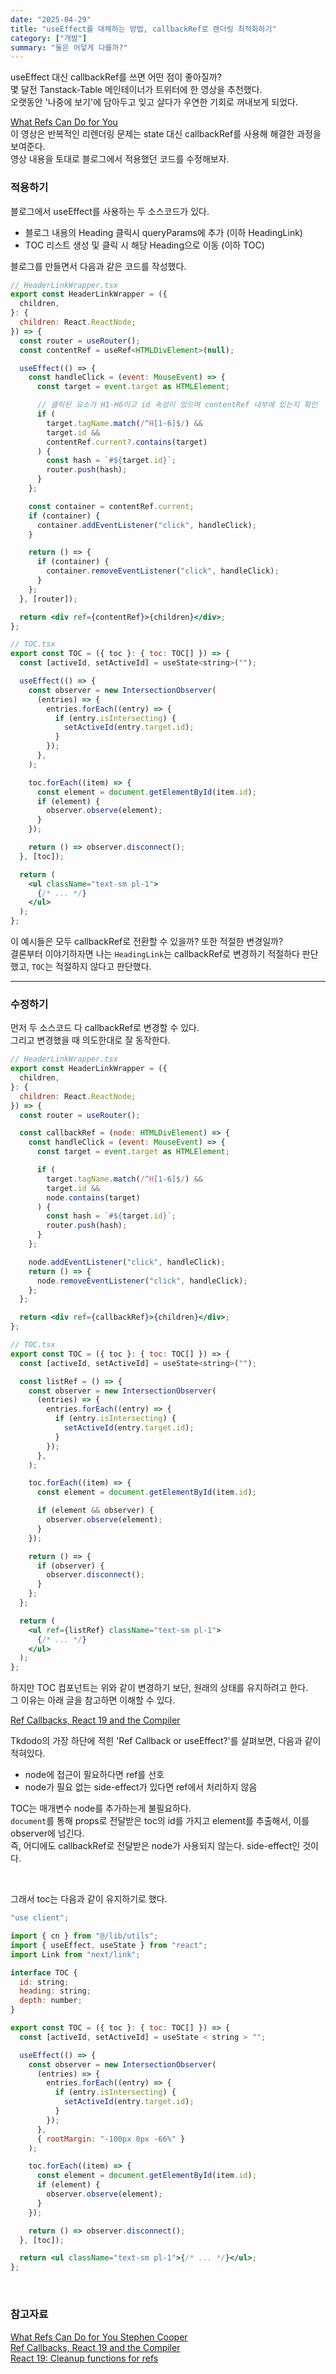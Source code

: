```yaml
---
date: "2025-04-29"
title: "useEffect를 대체하는 방법, callbackRef로 렌더링 최적화하기"
category: ["개발"]
summary: "둘은 어덯게 다를까?"
---
```


useEffect 대신 callbackRef를 쓰면 어떤 점이 좋아질까?  
몇 달전 Tanstack-Table 메인테이너가 트위터에 한 영상을 추천했다.  
오랫동안 '나중에 보기'에 담아두고 잊고 살다가 우연한 기회로 꺼내보게 되었다.

[What Refs Can Do for You](https://gitnation.com/contents/what-refs-can-do-for-you)  
이 영상은 반복적인 리렌더링 문제는 state 대신 callbackRef를 사용해 해결한 과정을 보여준다.  
영상 내용을 토대로 블로그에서 적용했던 코드를 수정해보자.

### 적용하기

블로그에서 useEffect를 사용하는 두 소스코드가 있다.

- 블로그 내용의 Heading 클릭시 queryParams에 추가 (이하 HeadingLink)
- TOC 리스트 생성 및 클릭 시 해당 Heading으로 이동 (이하 TOC)

블로그를 만들면서 다음과 같은 코드를 작성했다.

```jsx
// HeaderLinkWrapper.tsx
export const HeaderLinkWrapper = ({
  children,
}: {
  children: React.ReactNode;
}) => {
  const router = useRouter();
  const contentRef = useRef<HTMLDivElement>(null);

  useEffect(() => {
    const handleClick = (event: MouseEvent) => {
      const target = event.target as HTMLElement;

      // 클릭된 요소가 H1-H6이고 id 속성이 있으며 contentRef 내부에 있는지 확인
      if (
        target.tagName.match(/^H[1-6]$/) &&
        target.id &&
        contentRef.current?.contains(target)
      ) {
        const hash = `#${target.id}`;
        router.push(hash);
      }
    };

    const container = contentRef.current;
    if (container) {
      container.addEventListener("click", handleClick);
    }

    return () => {
      if (container) {
        container.removeEventListener("click", handleClick);
      }
    };
  }, [router]);

  return <div ref={contentRef}>{children}</div>;
};

// TOC.tsx
export const TOC = ({ toc }: { toc: TOC[] }) => {
  const [activeId, setActiveId] = useState<string>("");

  useEffect(() => {
    const observer = new IntersectionObserver(
      (entries) => {
        entries.forEach((entry) => {
          if (entry.isIntersecting) {
            setActiveId(entry.target.id);
          }
        });
      },
    );

    toc.forEach((item) => {
      const element = document.getElementById(item.id);
      if (element) {
        observer.observe(element);
      }
    });

    return () => observer.disconnect();
  }, [toc]);

  return (
    <ul className="text-sm pl-1">
      {/* ... */}
    </ul>
  );
};
```

이 예시들은 모두 callbackRef로 전환할 수 있을까? 또한 적절한 변경일까?  
결론부터 이야기하자면 나는 `HeadingLink`는 callbackRef로 변경하기 적절하다 판단했고, `TOC`는 적절하지 않다고 판단했다.

---

### 수정하기

먼저 두 소스코드 다 callbackRef로 변경할 수 있다.  
그리고 변경했을 때 의도한대로 잘 동작한다.

```jsx
// HeaderLinkWrapper.tsx
export const HeaderLinkWrapper = ({
  children,
}: {
  children: React.ReactNode;
}) => {
  const router = useRouter();

  const callbackRef = (node: HTMLDivElement) => {
    const handleClick = (event: MouseEvent) => {
      const target = event.target as HTMLElement;

      if (
        target.tagName.match(/^H[1-6]$/) &&
        target.id &&
        node.contains(target)
      ) {
        const hash = `#${target.id}`;
        router.push(hash);
      }
    };

    node.addEventListener("click", handleClick);
    return () => {
      node.removeEventListener("click", handleClick);
    };
  };

  return <div ref={callbackRef}>{children}</div>;
};

// TOC.tsx
export const TOC = ({ toc }: { toc: TOC[] }) => {
  const [activeId, setActiveId] = useState<string>("");

  const listRef = () => {
    const observer = new IntersectionObserver(
      (entries) => {
        entries.forEach((entry) => {
          if (entry.isIntersecting) {
            setActiveId(entry.target.id);
          }
        });
      },
    );

    toc.forEach((item) => {
      const element = document.getElementById(item.id);

      if (element && observer) {
        observer.observe(element);
      }
    });

    return () => {
      if (observer) {
        observer.disconnect();
      }
    };
  };

  return (
    <ul ref={listRef} className="text-sm pl-1">
      {/* ... */}
    </ul>
  );
};
```

하지만 TOC 컴포넌트는 위와 같이 변경하기 보단, 원래의 상태를 유지하려고 한다.  
그 이유는 아래 글을 참고하면 이해할 수 있다.

[Ref Callbacks, React 19 and the Compiler](https://tkdodo.eu/blog/ref-callbacks-react-19-and-the-compiler#ref-callback-or-useeffect)

Tkdodo의 가장 하단에 적힌 'Ref Callback or useEffect?'를 살펴보면, 다음과 같이 적혀있다.

- node에 접근이 필요하다면 ref를 선호
- node가 필요 없는 side-effect가 있다면 ref에서 처리하지 않음

TOC는 매개변수 node를 추가하는게 불필요하다.  
`document`를 통해 props로 전달받은 toc의 id를 가지고 element를 추출해서, 이를 observer에 넘긴다.  
즉, 어디에도 callbackRef로 전달받은 node가 사용되지 않는다. side-effect인 것이다.

<br />

그래서 toc는 다음과 같이 유지하기로 했다.

```jsx
"use client";

import { cn } from "@/lib/utils";
import { useEffect, useState } from "react";
import Link from "next/link";

interface TOC {
  id: string;
  heading: string;
  depth: number;
}

export const TOC = ({ toc }: { toc: TOC[] }) => {
  const [activeId, setActiveId] = useState < string > "";

  useEffect(() => {
    const observer = new IntersectionObserver(
      (entries) => {
        entries.forEach((entry) => {
          if (entry.isIntersecting) {
            setActiveId(entry.target.id);
          }
        });
      },
      { rootMargin: "-100px 0px -66%" }
    );

    toc.forEach((item) => {
      const element = document.getElementById(item.id);
      if (element) {
        observer.observe(element);
      }
    });

    return () => observer.disconnect();
  }, [toc]);

  return <ul className="text-sm pl-1">{/* ... */}</ul>;
};
```

<br />

### 참고자료

[What Refs Can Do for You Stephen Cooper](https://gitnation.com/contents/what-refs-can-do-for-you)  
[Ref Callbacks, React 19 and the Compiler](https://tkdodo.eu/blog/ref-callbacks-react-19-and-the-compiler)  
[React 19: Cleanup functions for refs](https://react.dev/blog/2024/12/05/react-19#cleanup-functions-for-refs)
